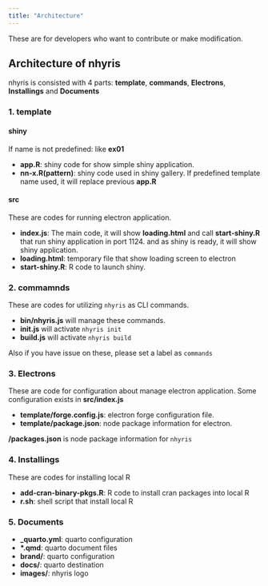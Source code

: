 ```yaml
---
title: "Architecture"
---
```


::: {.callout-note}
These are for developers who want to contribute or make modification.
:::

## Architecture of nhyris

nhyris is consisted with 4 parts: **template**, **commands**, **Electrons**, **Installings** and **Documents**

### 1. template

#### shiny

If name is not predefined: like **ex01**

- **app.R**: shiny code for show simple shiny application.
- **nn-x.R(pattern)**: shiny code used in shiny gallery. If predefined template name used, it will replace previous **app.R **

#### src

These are codes for running electron application.

- **index.js**: The main code, it will show **loading.html** and call **start-shiny.R** that run shiny application in port 1124.
and as shiny is ready, it will show shiny application.
- **loading.html**: temporary file that show loading screen to electron
- **start-shiny.R**: R code to launch shiny.

### 2. commamnds

These are codes for utilizing `nhyris` as CLI commands.

- **bin/nhyris.js** will manage these commands.
- **init.js** will activate `nhyris init` 
- **build.js** will activate `nhyris build`

Also if you have issue on these, please set a label as `commands`

### 3. Electrons

These are code for configuration about manage electron application.
Some configuration exists in **src/index.js**

- **template/forge.config.js**: electron forge configuration file.
- **template/package.json**: node package information for electron.

::: {.callout-note}
**/packages.json** is node package information for `nhyris`
:::

### 4. Installings

These are codes for installing local R

- **add-cran-binary-pkgs.R**: R code to install cran packages into local R
- **r.sh**: shell script that install local R

### 5. Documents

- **\_quarto.yml**: quarto configuration
- **\*.qmd**: quarto document files
- **brand/**: quarto configuration
- **docs/**: quarto destination
- **images/**: nhyris logo


